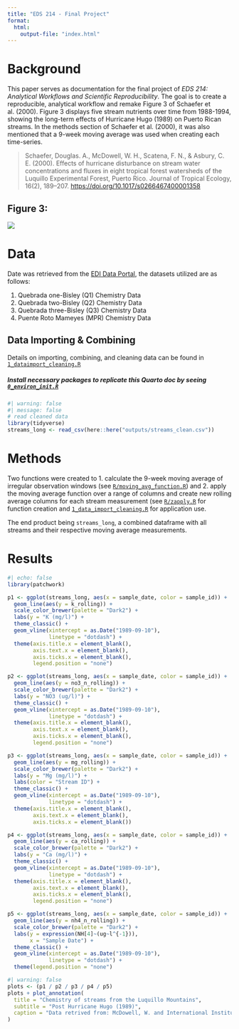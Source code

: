 ```yaml
---
title: "EDS 214 - Final Project"
format:
  html:
    output-file: "index.html"
---
```


# Background

This paper serves as documentation for the final project of *EDS 214: Analytical Workflows and Scientific Reproducibility*. The goal is to create a reproducible, analytical workflow and remake Figure 3 of Schaefer et al. (2000). Figure 3 displays five stream nutrients over time from 1988-1994, showing the long-term effects of Hurricane Hugo (1989) on Puerto Rican streams. In the methods section of Schaefer et al. (2000), it was also mentioned that a 9-week moving average was used when creating each time-series.

> Schaefer, Douglas. A., McDowell, W. H., Scatena, F. N., & Asbury, C. E. (2000). Effects of hurricane disturbance on stream water concentrations and fluxes in eight tropical forest watersheds of the Luquillo Experimental Forest, Puerto Rico. Journal of Tropical Ecology, 16(2), 189–207. <https://doi.org/10.1017/s0266467400001358>

## Figure 3:

![](https://zachyyy700.github.io/eds214-finalproject/Figure3.png)

# Data

Date was retrieved from the [EDI Data Portal](https://portal.edirepository.org/nis/mapbrowse?packageid=knb-lter-luq.20.4923064), the datasets utilized are as follows:

1.  Quebrada one-Bisley (Q1) Chemistry Data
2.  Quebrada two-Bisley (Q2) Chemistry Data
3.  Quebrada three-Bisley (Q3) Chemistry Data
4.  Puente Roto Mameyes (MPR) Chemistry Data

## Data Importing & Combining

Details on importing, combining, and cleaning data can be found in [`1_dataimport_cleaning.R`](https://github.com/zachyyy700/eds214-finalproject/blob/main/1_data_import_cleaning.R)

##### **Install necessary packages to replicate this Quarto doc by seeing [`0_environ_init.R`](https://github.com/zachyyy700/eds214-finalproject/blob/main/0_environ_init.R)**

```r
#| warning: false
#| message: false
# read cleaned data
library(tidyverse)
streams_long <- read_csv(here::here("outputs/streams_clean.csv"))
```

# Methods

Two functions were created to 1. calculate the 9-week moving average of irregular observation windows (see [`R/moving_avg_function.R`](https://github.com/zachyyy700/eds214-finalproject/blob/main/R/moving_avg_function.R)) and 2. apply the moving average function over a range of columns and create new rolling average columns for each stream measurement (see [`R/zapply.R`](https://github.com/zachyyy700/eds214-finalproject/blob/main/R/zapply.R) for function creation and [`1_data_import_cleaning.R`](https://github.com/zachyyy700/eds214-finalproject/blob/main/1_data_import_cleaning.R) for application use.

The end product being `streams_long`, a combined dataframe with all streams and their respective moving average measurements.

# Results

```r
#| echo: false
library(patchwork)

p1 <- ggplot(streams_long, aes(x = sample_date, color = sample_id)) +
  geom_line(aes(y = k_rolling)) +
  scale_color_brewer(palette = "Dark2") +
  labs(y = "K (mg/l)") +
  theme_classic() +
  geom_vline(xintercept = as.Date("1989-09-10"),
             linetype = "dotdash") +
  theme(axis.title.x = element_blank(),
        axis.text.x = element_blank(),
        axis.ticks.x = element_blank(),
        legend.position = "none") 

p2 <- ggplot(streams_long, aes(x = sample_date, color = sample_id)) +
  geom_line(aes(y = no3_n_rolling)) +
  scale_color_brewer(palette = "Dark2") +
  labs(y = "NO3 (ug/l)") +
  theme_classic() +
  geom_vline(xintercept = as.Date("1989-09-10"),
             linetype = "dotdash") +
  theme(axis.title.x = element_blank(),
        axis.text.x = element_blank(),
        axis.ticks.x = element_blank(),
        legend.position = "none")

p3 <- ggplot(streams_long, aes(x = sample_date, color = sample_id)) +
  geom_line(aes(y = mg_rolling)) +
  scale_color_brewer(palette = "Dark2") +
  labs(y = "Mg (mg/l)") +
  labs(color = "Stream ID") +
  theme_classic() +
  geom_vline(xintercept = as.Date("1989-09-10"),
             linetype = "dotdash") +
  theme(axis.title.x = element_blank(),
        axis.text.x = element_blank(),
        axis.ticks.x = element_blank())

p4 <- ggplot(streams_long, aes(x = sample_date, color = sample_id)) +
  geom_line(aes(y = ca_rolling)) +
  scale_color_brewer(palette = "Dark2") +
  labs(y = "Ca (mg/l)") +
  theme_classic() +
  geom_vline(xintercept = as.Date("1989-09-10"),
             linetype = "dotdash") +
  theme(axis.title.x = element_blank(),
        axis.text.x = element_blank(),
        axis.ticks.x = element_blank(),
        legend.position = "none")

p5 <- ggplot(streams_long, aes(x = sample_date, color = sample_id)) +
  geom_line(aes(y = nh4_n_rolling)) +
  scale_color_brewer(palette = "Dark2") +
  labs(y = expression(NH[4]~(ug~l^{-1})),
       x = "Sample Date") +
  theme_classic() +
  geom_vline(xintercept = as.Date("1989-09-10"),
             linetype = "dotdash") +
  theme(legend.position = "none")
```

```r
#| warning: false
plots <- (p1 / p2 / p3 / p4 / p5)
plots + plot_annotation(
  title = "Chemistry of streams from the Luquillo Mountains",
  subtitle = "Post Hurricane Hugo (1989)",
  caption = "Data retrived from: McDowell, W. and International Institute of Tropical Forestry(IITF), USDA Forest Service.. 2024."
)
```
